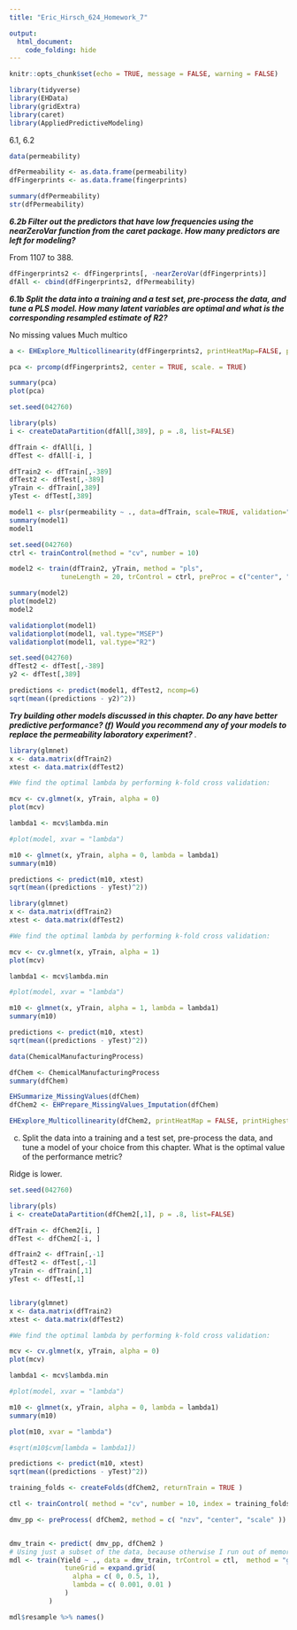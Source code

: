 ```yaml
---
title: "Eric_Hirsch_624_Homework_7"

output:
  html_document:
    code_folding: hide
---
```


```r
knitr::opts_chunk$set(echo = TRUE, message = FALSE, warning = FALSE)
```

```r

library(tidyverse)
library(EHData)
library(gridExtra)
library(caret)
library(AppliedPredictiveModeling)

```

6.1, 6.2

```r


data(permeability)  

dfPermeability <- as.data.frame(permeability)
dfFingerprints <- as.data.frame(fingerprints)

summary(dfPermeability)
str(dfPermeability)

```


__*6.2b Filter out the predictors that have low frequencies using the nearZeroVar function from the caret package.  How many predictors are left for modeling?*__

From 1107 to 388.

```r
dfFingerprints2 <- dfFingerprints[, -nearZeroVar(dfFingerprints)]
dfAll <- cbind(dfFingerprints2, dfPermeability)

```


__*6.1b Split the data into a training and a test set, pre-process the data, and tune a PLS model. How many latent variables are optimal and what is the corresponding resampled estimate of R2?*__

No missing values
Much multico

```r

a <- EHExplore_Multicollinearity(dfFingerprints2, printHeatMap=FALSE, printHighest = TRUE)

```



```r


pca <- prcomp(dfFingerprints2, center = TRUE, scale. = TRUE)

summary(pca)
plot(pca)

```
```r
set.seed(042760)

library(pls)
i <- createDataPartition(dfAll[,389], p = .8, list=FALSE)

dfTrain <- dfAll[i, ]
dfTest <- dfAll[-i, ]

dfTrain2 <- dfTrain[,-389]
dfTest2 <- dfTest[,-389]
yTrain <- dfTrain[,389]
yTest <- dfTest[,389]

model1 <- plsr(permeability ~ ., data=dfTrain, scale=TRUE, validation="CV")
summary(model1)
model1

```
```r

set.seed(042760)
ctrl <- trainControl(method = "cv", number = 10)

model2 <- train(dfTrain2, yTrain, method = "pls", 
             tuneLength = 20, trControl = ctrl, preProc = c("center", "scale"))

summary(model2)
plot(model2) 
model2

```

```r

validationplot(model1)
validationplot(model1, val.type="MSEP")
validationplot(model1, val.type="R2")


```


```r

set.seed(042760)
dfTest2 <- dfTest[,-389]
y2 <- dfTest[,389]

predictions <- predict(model1, dfTest2, ncomp=6)
sqrt(mean((predictions - y2)^2))


```
__*Try building other models discussed in this chapter. Do any have better  predictive performance?  (f) Would you recommend any of your models to replace the permeability  laboratory experiment? *__. 

```r

library(glmnet)
x <- data.matrix(dfTrain2)
xtest <- data.matrix(dfTest2)

#We find the optimal lambda by performing k-fold cross validation:

mcv <- cv.glmnet(x, yTrain, alpha = 0)
plot(mcv)

lambda1 <- mcv$lambda.min

#plot(model, xvar = "lambda")

m10 <- glmnet(x, yTrain, alpha = 0, lambda = lambda1)
summary(m10)

```

```r

predictions <- predict(m10, xtest)
sqrt(mean((predictions - yTest)^2))

```
```r

library(glmnet)
x <- data.matrix(dfTrain2)
xtest <- data.matrix(dfTest2)

#We find the optimal lambda by performing k-fold cross validation:

mcv <- cv.glmnet(x, yTrain, alpha = 1)
plot(mcv)

lambda1 <- mcv$lambda.min

#plot(model, xvar = "lambda")

m10 <- glmnet(x, yTrain, alpha = 1, lambda = lambda1)
summary(m10)

predictions <- predict(m10, xtest)
sqrt(mean((predictions - yTest)^2))
```

```r
data(ChemicalManufacturingProcess)

dfChem <- ChemicalManufacturingProcess
summary(dfChem)
```

```r

EHSummarize_MissingValues(dfChem)
dfChem2 <- EHPrepare_MissingValues_Imputation(dfChem)

```

```r

EHExplore_Multicollinearity(dfChem2, printHeatMap = FALSE, printHighest = TRUE)
```
(c) Split the data into a training and a test set, pre-process the data, and  tune a model of your choice from this chapter. What is the optimal value  of the performance metric?  

Ridge is lower.

```r

set.seed(042760)

library(pls)
i <- createDataPartition(dfChem2[,1], p = .8, list=FALSE)

dfTrain <- dfChem2[i, ]
dfTest <- dfChem2[-i, ]

dfTrain2 <- dfTrain[,-1]
dfTest2 <- dfTest[,-1]
yTrain <- dfTrain[,1]
yTest <- dfTest[,1]


library(glmnet)
x <- data.matrix(dfTrain2)
xtest <- data.matrix(dfTest2)

#We find the optimal lambda by performing k-fold cross validation:

mcv <- cv.glmnet(x, yTrain, alpha = 0)
plot(mcv)

lambda1 <- mcv$lambda.min

#plot(model, xvar = "lambda")

m10 <- glmnet(x, yTrain, alpha = 0, lambda = lambda1)
summary(m10)

plot(m10, xvar = "lambda")

#sqrt(m10$cvm[lambda = lambda1])

predictions <- predict(m10, xtest)
sqrt(mean((predictions - yTest)^2))

```

```r

training_folds <- createFolds(dfChem2, returnTrain = TRUE )

ctl <- trainControl( method = "cv", number = 10, index = training_folds )

dmv_pp <- preProcess( dfChem2, method = c( "nzv", "center", "scale" ))


dmv_train <- predict( dmv_pp, dfChem2 )
# Using just a subset of the data, because otherwise I run out of memory.
mdl <- train(Yield ~ ., data = dmv_train, trControl = ctl,  method = "glmnet",
              tuneGrid = expand.grid(
                alpha = c( 0, 0.5, 1),
                lambda = c( 0.001, 0.01 )
              )
          )

mdl$resample %>% names()

```


